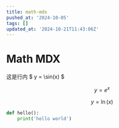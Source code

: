 ```yaml
---
title: math-mdx
pushed_at: '2024-10-05'
tags: []
updated_at: '2024-10-21T11:43:06Z'
---
```


# Math MDX

这是行内 $ y = \sin(x) $

$$
y = e^x
$$
```math
y = \ln(x)
```
```py
def hello():
    print('hello world')
```
